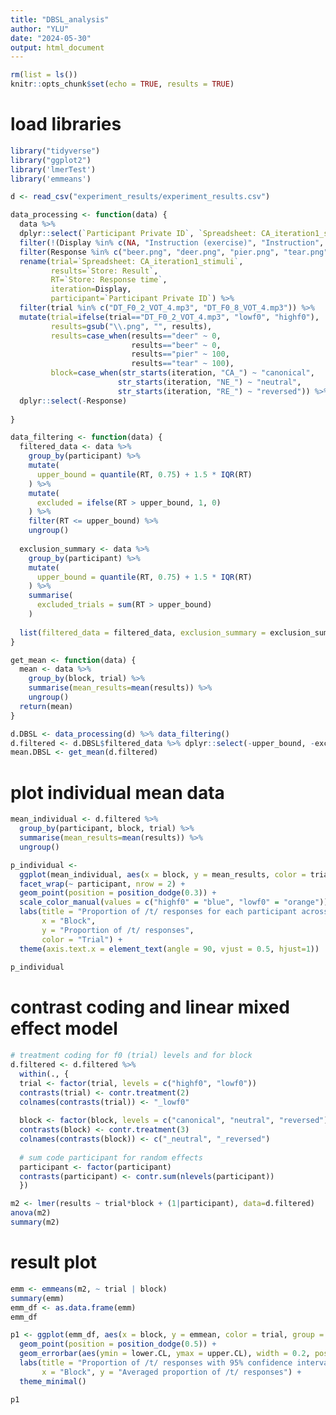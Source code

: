 ```yaml
---
title: "DBSL_analysis"
author: "YLU"
date: "2024-05-30"
output: html_document
---
```


```r
rm(list = ls())
knitr::opts_chunk$set(echo = TRUE, results = TRUE)
```

# load libraries
```r
library("tidyverse")
library("ggplot2")
library('lmerTest')
library('emmeans')
```

```r

d <- read_csv("experiment_results/experiment_results.csv")

data_processing <- function(data) {
  data %>% 
  dplyr::select(`Participant Private ID`, `Spreadsheet: CA_iteration1_stimuli`, `Store: Result`, `Store: Response time`, Display, Response) %>%
  filter(!(Display %in% c(NA, "Instruction (exercise)", "Instruction", "Exercise", "Exercise end", "Finish"))) %>% 
  filter(Response %in% c("beer.png", "deer.png", "pier.png", "tear.png")) %>% 
  rename(trial=`Spreadsheet: CA_iteration1_stimuli`,
         results=`Store: Result`,
         RT=`Store: Response time`,
         iteration=Display,
         participant=`Participant Private ID`) %>% 
  filter(trial %in% c("DT_F0_2_VOT_4.mp3", "DT_F0_8_VOT_4.mp3")) %>% 
  mutate(trial=ifelse(trial=="DT_F0_2_VOT_4.mp3", "lowf0", "highf0"),
         results=gsub("\\.png", "", results),
         results=case_when(results=="deer" ~ 0,
                           results=="beer" ~ 0,
                           results=="pier" ~ 100,
                           results=="tear" ~ 100),
         block=case_when(str_starts(iteration, "CA_") ~ "canonical",
                        str_starts(iteration, "NE_") ~ "neutral",
                        str_starts(iteration, "RE_") ~ "reversed")) %>% 
  dplyr::select(-Response)
  
}

data_filtering <- function(data) {
  filtered_data <- data %>% 
    group_by(participant) %>%
    mutate(
      upper_bound = quantile(RT, 0.75) + 1.5 * IQR(RT)
    ) %>%
    mutate(
      excluded = ifelse(RT > upper_bound, 1, 0)
    ) %>%
    filter(RT <= upper_bound) %>%
    ungroup()
  
  exclusion_summary <- data %>%
    group_by(participant) %>%
    mutate(
      upper_bound = quantile(RT, 0.75) + 1.5 * IQR(RT)
    ) %>%
    summarise(
      excluded_trials = sum(RT > upper_bound)
    )
  
  list(filtered_data = filtered_data, exclusion_summary = exclusion_summary)
}

get_mean <- function(data) {
  mean <- data %>% 
    group_by(block, trial) %>% 
    summarise(mean_results=mean(results)) %>% 
    ungroup()
  return(mean)
} 

d.DBSL <- data_processing(d) %>% data_filtering()
d.filtered <- d.DBSL$filtered_data %>% dplyr::select(-upper_bound, -excluded)
mean.DBSL <- get_mean(d.filtered)
```
# plot individual mean data
```r
mean_individual <- d.filtered %>% 
  group_by(participant, block, trial) %>% 
  summarise(mean_results=mean(results)) %>% 
  ungroup()

p_individual <- 
  ggplot(mean_individual, aes(x = block, y = mean_results, color = trial, group = trial)) +
  facet_wrap(~ participant, nrow = 2) +
  geom_point(position = position_dodge(0.3)) +
  scale_color_manual(values = c("highf0" = "blue", "lowf0" = "orange")) +
  labs(title = "Proportion of /t/ responses for each participant across blocks",
       x = "Block",
       y = "Proportion of /t/ responses",
       color = "Trial") +
  theme(axis.text.x = element_text(angle = 90, vjust = 0.5, hjust=1))
 
p_individual
```

# contrast coding and linear mixed effect model
```r
# treatment coding for f0 (trial) levels and for block
d.filtered <- d.filtered %>% 
  within(., {
  trial <- factor(trial, levels = c("highf0", "lowf0"))
  contrasts(trial) <- contr.treatment(2)
  colnames(contrasts(trial)) <- "_lowf0"
  
  block <- factor(block, levels = c("canonical", "neutral", "reversed"))
  contrasts(block) <- contr.treatment(3)
  colnames(contrasts(block)) <- c("_neutral", "_reversed")
  
  # sum code participant for random effects
  participant <- factor(participant)
  contrasts(participant) <- contr.sum(nlevels(participant))
  })

m2 <- lmer(results ~ trial*block + (1|participant), data=d.filtered)
anova(m2)
summary(m2)
```

# result plot
```r
emm <- emmeans(m2, ~ trial | block)
summary(emm)
emm_df <- as.data.frame(emm)
emm_df

p1 <- ggplot(emm_df, aes(x = block, y = emmean, color = trial, group = trial)) +
  geom_point(position = position_dodge(0.5)) +
  geom_errorbar(aes(ymin = lower.CL, ymax = upper.CL), width = 0.2, position = position_dodge(0.5)) +
  labs(title = "Proportion of /t/ responses with 95% confidence intervals",
       x = "Block", y = "Averaged proportion of /t/ responses") +
  theme_minimal()

p1
```